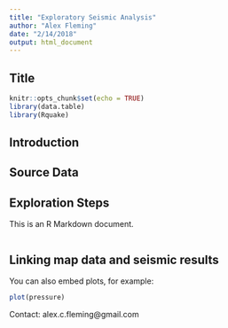 ```yaml
---
title: "Exploratory Seismic Analysis"
author: "Alex Fleming"
date: "2/14/2018"
output: html_document
---
```

## Title 

```r
knitr::opts_chunk$set(echo = TRUE)
library(data.table)
library(Rquake)
```
## Introduction

## Source Data

## Exploration Steps
This is an R Markdown document. 

```r

```

## Linking map data and seismic results


You can also embed plots, for example:

```r
plot(pressure)
```

Contact: alex.c.fleming@gmail.com
